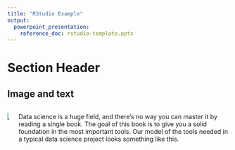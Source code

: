 ```yaml
---
title: "RStudio Example"
output:
  powerpoint_presentation:
    reference_doc: rstudio-template.pptx
---
```


# Section Header

## Image and text

:::::::::::::: {.columns}
::: {.column}
![](http://r4ds.had.co.nz/diagrams/data-science.png)
:::
::: {.column}
Data science is a huge field, and there’s no way you can master it by reading a single book. The goal of this book is to give you a solid foundation in the most important tools. Our model of the tools needed in a typical data science project looks something like this.
:::
::::::::::::::
